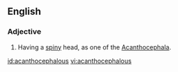 ==English==

===Adjective===
{{infl|en|adjective}}

# {{zoology}} Having a [[spiny]] head, as one of the [[Acanthocephala]].

[[id:acanthocephalous]]
[[vi:acanthocephalous]]